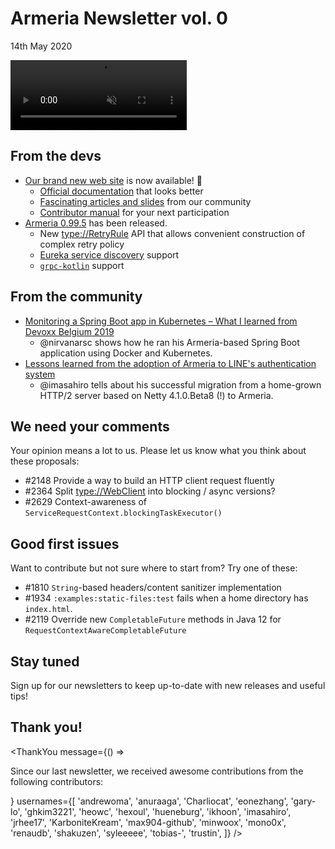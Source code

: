 # Armeria Newsletter vol. 0

14th May 2020

<video class="hideOnReducedMotion" src="../../images/armeria.m4v" preload="none" autoplay muted loop style="width: 282px; height: 112px;">
  <img src="../../images/armeria.gif" loading="lazy" width="282" height="112" />
</video>

## From the devs

- [Our brand new web site](https://armeria.dev/) is now available! 🦄
  - [Official documentation](https://armeria.dev/docs) that looks better
  - [Fascinating articles and slides](https://armeria.dev/community/articles) from our community
  - [Contributor manual](https://armeria.dev/community) for your next participation
- [Armeria 0.99.5](/release-notes/0.99.5) has been released.
  - New <type://RetryRule> API that allows convenient construction of complex retry policy
  - [Eureka service discovery](https://spring.io/guides/gs/service-registration-and-discovery/) support
  - [`grpc-kotlin`](https://github.com/grpc/grpc-kotlin) support

## From the community

- [Monitoring a Spring Boot app in Kubernetes – What I learned from Devoxx Belgium 2019](https://engineering.linecorp.com/en/blog/monitoring-a-spring-boot-app-in-kubernetes-what-i-learned-from-devoxx-belgium-2019/)
  - @nirvanarsc shows how he ran his Armeria-based Spring Boot application using Docker and Kubernetes.
- [Lessons learned from the adoption of Armeria to LINE's authentication system](https://speakerdeck.com/line_developers/lesson-learned-from-the-adoption-of-armeria-to-lines-authentication-system)
  - @imasahiro tells about his successful migration from a home-grown HTTP/2 server based on Netty 4.1.0.Beta8 (!) to Armeria.

## We need your comments

Your opinion means a lot to us. Please let us know what you think about these proposals:

- #2148 Provide a way to build an HTTP client request fluently
- #2364 Split <type://WebClient> into blocking / async versions?
- #2629 Context-awareness of `ServiceRequestContext.blockingTaskExecutor()`

## Good first issues

Want to contribute but not sure where to start from? Try one of these:

- #1810 `String`-based headers/content sanitizer implementation
- #1934 `:examples:static-files:test` fails when a home directory has `index.html`.
- #2119 Override new `CompletableFuture` methods in Java 12 for `RequestContextAwareCompletableFuture`

## Stay tuned

Sign up for our newsletters to keep up-to-date with new releases and useful tips!

<div style="max-width: 320px; margin-top: 0.5rem;">
  <Mailchimp />
</div>

## Thank you!

<ThankYou
  message={() => <p>Since our last newsletter, we received awesome contributions from the following contributors:</p>}
  usernames={[
    'andrewoma',
    'anuraaga',
    'Charliocat',
    'eonezhang',
    'gary-lo',
    'ghkim3221',
    'heowc',
    'hexoul',
    'hueneburg',
    'ikhoon',
    'imasahiro',
    'jrhee17',
    'KarboniteKream',
    'max904-github',
    'minwoox',
    'mono0x',
    'renaudb',
    'shakuzen',
    'syleeeee',
    'tobias-',
    'trustin',
  ]}
/>
